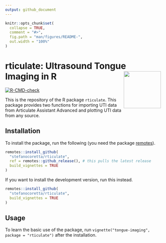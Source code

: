 ```yaml
---
output: github_document
---
```


<!-- README.md is generated from README.Rmd. Please edit that file -->

```r
knitr::opts_chunk$set(
  collapse = TRUE,
  comment = "#>",
  fig.path = "man/figures/README-",
  out.width = "100%"
)
```

# rticulate: Ultrasound Tongue Imaging in R <img src='man/figures/logo.png' align="right" height="120" />

<!-- badges: start -->
[![R-CMD-check](https://github.com/stefanocoretta/rticulate/workflows/R-CMD-check/badge.svg)](https://github.com/stefanocoretta/rticulate/actions)
<!-- badges: end -->

This is the repository of the R package `rticulate`. This package provides two functions for importing UTI data from Articulate Assistant Advanced and plotting UTI data from any source.

## Installation

To install the package, run the following (you need the package [remotes](https://remotes.r-lib.org)).

```r
remotes::install_github(
  "stefanocoretta/rticulate",
  ref = remotes::github_release(), # this pulls the latest release
  build_vignettes = TRUE
)
```

If you want to install the development version, run this instead.

```r
remotes::install_github(
  "stefanocoretta/rticulate",
  build_vignettes = TRUE
)
```

## Usage

To learn the basic use of the package, run `vignette("tongue-imaging", package = "rticulate")` after the installation.
